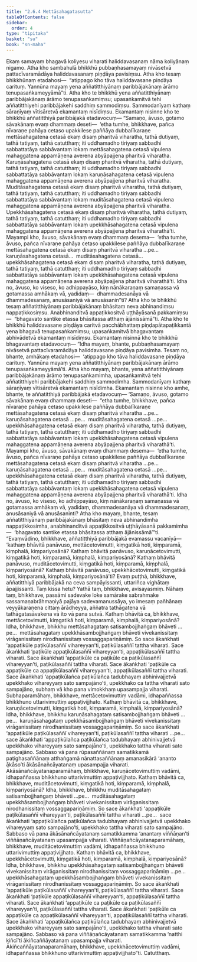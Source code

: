 ```yaml
---
title: "2.6.4 Mettāsahagatasutta"
tableOfContents: false
sidebar:
  order: 4
type: "tipitaka"
basket: "su"
book: "sn-maha"
---
```



<DynamicBreadcrumb />

<Division number="235" book="sn-maha">

<Paragraph number="613" book="sn-maha">
Ekaṃ samayaṃ bhagavā koliyesu viharati haliddavasanaṃ nāma koliyānaṃ nigamo. Atha kho sambahulā bhikkhū pubbaṇhasamayaṃ nivāsetvā pattacīvaramādāya haliddavasanaṃ piṇḍāya pavisiṃsu. Atha kho tesaṃ bhikkhūnaṃ etadahosi—  “atippago kho tāva haliddavasane piṇḍāya carituṃ. Yannūna mayaṃ yena aññatitthiyānaṃ paribbājakānaṃ ārāmo tenupasaṅkameyyāmā”ti.
</Paragraph>

<Paragraph number="614" book="sn-maha">
Atha kho te bhikkhū yena aññatitthiyānaṃ paribbājakānaṃ ārāmo tenupasaṅkamiṃsu; upasaṅkamitvā tehi aññatitthiyehi paribbājakehi saddhiṃ sammodiṃsu. Sammodanīyaṃ kathaṃ sāraṇīyaṃ vītisāretvā ekamantaṃ nisīdiṃsu. Ekamantaṃ nisinne kho te bhikkhū aññatitthiyā paribbājakā etadavocuṃ—
</Paragraph>

<Paragraph number="615" book="sn-maha">
“Samaṇo, āvuso, gotamo sāvakānaṃ evaṃ dhammaṃ deseti—  ‘etha tumhe, bhikkhave, pañca nīvaraṇe pahāya cetaso upakkilese paññāya dubbalīkaraṇe mettāsahagatena cetasā ekaṃ disaṃ pharitvā viharatha, tathā dutiyaṃ, tathā tatiyaṃ, tathā catutthaṃ; iti uddhamadho tiriyaṃ sabbadhi sabbattatāya sabbāvantaṃ lokaṃ mettāsahagatena cetasā vipulena mahaggatena appamāṇena averena abyāpajjena pharitvā viharatha. Karuṇāsahagatena cetasā ekaṃ disaṃ pharitvā viharatha, tathā dutiyaṃ, tathā tatiyaṃ, tathā catutthaṃ; iti uddhamadho tiriyaṃ sabbadhi sabbattatāya sabbāvantaṃ lokaṃ karuṇāsahagatena cetasā vipulena mahaggatena appamāṇena averena abyāpajjena pharitvā viharatha. Muditāsahagatena cetasā ekaṃ disaṃ pharitvā viharatha, tathā dutiyaṃ, tathā tatiyaṃ, tathā catutthaṃ; iti uddhamadho tiriyaṃ sabbadhi sabbattatāya sabbāvantaṃ lokaṃ muditāsahagatena cetasā vipulena mahaggatena appamāṇena averena abyāpajjena pharitvā viharatha. Upekkhāsahagatena cetasā ekaṃ disaṃ pharitvā viharatha, tathā dutiyaṃ, tathā tatiyaṃ, tathā catutthaṃ; iti uddhamadho tiriyaṃ sabbadhi sabbattatāya sabbāvantaṃ lokaṃ upekkhāsahagatena cetasā vipulena mahaggatena appamāṇena averena abyāpajjena pharitvā viharathā’ti.
</Paragraph>

<Paragraph number="616" book="sn-maha">
Mayampi kho, āvuso, sāvakānaṃ evaṃ dhammaṃ desema—  ‘etha tumhe, āvuso, pañca nīvaraṇe pahāya cetaso upakkilese paññāya dubbalīkaraṇe mettāsahagatena cetasā ekaṃ disaṃ pharitvā viharatha …pe…  karuṇāsahagatena cetasā…  muditāsahagatena cetasā…  upekkhāsahagatena cetasā ekaṃ disaṃ pharitvā viharatha, tathā dutiyaṃ, tathā tatiyaṃ, tathā catutthaṃ; iti uddhamadho tiriyaṃ sabbadhi sabbattatāya sabbāvantaṃ lokaṃ upekkhāsahagatena cetasā vipulena mahaggatena appamāṇena averena abyāpajjena pharitvā viharathā’ti. Idha no, āvuso, ko viseso, ko adhippayāso, kiṃ nānākaraṇaṃ samaṇassa vā gotamassa amhākaṃ vā, yadidaṃ—  dhammadesanāya vā dhammadesanaṃ, anusāsaniyā vā anusāsanin”ti?
</Paragraph>

<Paragraph number="617" book="sn-maha">
Atha kho te bhikkhū tesaṃ aññatitthiyānaṃ paribbājakānaṃ bhāsitaṃ neva abhinandiṃsu nappaṭikkosiṃsu. Anabhinanditvā appaṭikkositvā uṭṭhāyāsanā pakkamiṃsu—  “bhagavato santike etassa bhāsitassa atthaṃ ājānissāmā”ti. Atha kho te bhikkhū haliddavasane piṇḍāya caritvā pacchābhattaṃ piṇḍapātapaṭikkantā yena bhagavā tenupasaṅkamiṃsu; upasaṅkamitvā bhagavantaṃ abhivādetvā ekamantaṃ nisīdiṃsu. Ekamantaṃ nisinnā kho te bhikkhū bhagavantaṃ etadavocuṃ—
</Paragraph>

<Paragraph number="618" book="sn-maha">
“Idha mayaṃ, bhante, pubbaṇhasamayaṃ nivāsetvā pattacīvaramādāya haliddavasane piṇḍāya pavisimha. Tesaṃ no, bhante, amhākaṃ etadahosi—  ‘atippago kho tāva haliddavasane piṇḍāya carituṃ. Yannūna mayaṃ yena aññatitthiyānaṃ paribbājakānaṃ ārāmo tenupasaṅkameyyāmā’ti.
</Paragraph>

<Paragraph number="619" book="sn-maha">
Atha kho mayaṃ, bhante, yena aññatitthiyānaṃ paribbājakānaṃ ārāmo tenupasaṅkamimha, upasaṅkamitvā tehi aññatitthiyehi paribbājakehi saddhiṃ sammodimha. Sammodanīyaṃ kathaṃ sāraṇīyaṃ vītisāretvā ekamantaṃ nisīdimha. Ekamantaṃ nisinne kho amhe, bhante, te aññatitthiyā paribbājakā etadavocuṃ—
</Paragraph>

<Paragraph number="620" book="sn-maha">
‘Samaṇo, āvuso, gotamo sāvakānaṃ evaṃ dhammaṃ deseti—  “etha tumhe, bhikkhave, pañca nīvaraṇe pahāya cetaso upakkilese paññāya dubbalīkaraṇe mettāsahagatena cetasā ekaṃ disaṃ pharitvā viharatha …pe…  karuṇāsahagatena cetasā …pe…  muditāsahagatena cetasā …pe…  upekkhāsahagatena cetasā ekaṃ disaṃ pharitvā viharatha, tathā dutiyaṃ, tathā tatiyaṃ, tathā catutthaṃ; iti uddhamadho tiriyaṃ sabbadhi sabbattatāya sabbāvantaṃ lokaṃ upekkhāsahagatena cetasā vipulena mahaggatena appamāṇena averena abyāpajjena pharitvā viharathā’ti.
</Paragraph>

<Paragraph number="621" book="sn-maha">
Mayampi kho, āvuso, sāvakānaṃ evaṃ dhammaṃ desema—  ‘etha tumhe, āvuso, pañca nīvaraṇe pahāya cetaso upakkilese paññāya dubbalīkaraṇe mettāsahagatena cetasā ekaṃ disaṃ pharitvā viharatha …pe…  karuṇāsahagatena cetasā …pe…  muditāsahagatena cetasā …pe…  upekkhāsahagatena cetasā ekaṃ disaṃ pharitvā viharatha, tathā dutiyaṃ, tathā tatiyaṃ, tathā catutthaṃ; iti uddhamadho tiriyaṃ sabbadhi sabbattatāya sabbāvantaṃ lokaṃ upekkhāsahagatena cetasā vipulena mahaggatena appamāṇena averena abyāpajjena pharitvā viharathā’ti. Idha no, āvuso, ko viseso, ko adhippayāso, kiṃ nānākaraṇaṃ samaṇassa vā gotamassa amhākaṃ vā, yadidaṃ, dhammadesanāya vā dhammadesanaṃ, anusāsaniyā vā anusāsaninti?
</Paragraph>

<Paragraph number="622" book="sn-maha">
Atha kho mayaṃ, bhante, tesaṃ aññatitthiyānaṃ paribbājakānaṃ bhāsitaṃ neva abhinandimha nappaṭikkosimha, anabhinanditvā appaṭikkositvā uṭṭhāyāsanā pakkamimha—  ‘bhagavato santike etassa bhāsitassa atthaṃ ājānissāmā’”ti.
</Paragraph>

<Paragraph number="623" book="sn-maha">
“Evaṃvādino, bhikkhave, aññatitthiyā paribbājakā evamassu vacanīyā—  ‘kathaṃ bhāvitā panāvuso, mettācetovimutti, kiṃgatikā hoti, kiṃparamā, kiṃphalā, kiṃpariyosānā? Kathaṃ bhāvitā panāvuso, karuṇācetovimutti, kiṃgatikā hoti, kiṃparamā, kiṃphalā, kiṃpariyosānā? Kathaṃ bhāvitā panāvuso, muditācetovimutti, kiṃgatikā hoti, kiṃparamā, kiṃphalā, kiṃpariyosānā? Kathaṃ bhāvitā panāvuso, upekkhācetovimutti, kiṃgatikā hoti, kiṃparamā, kiṃphalā, kiṃpariyosānā’ti? Evaṃ puṭṭhā, bhikkhave, aññatitthiyā paribbājakā na ceva sampāyissanti, uttariñca vighātaṃ āpajjissanti. Taṃ kissa hetu? Yathā taṃ, bhikkhave, avisayasmiṃ. Nāhaṃ taṃ, bhikkhave, passāmi sadevake loke samārake sabrahmake sassamaṇabrāhmaṇiyā pajāya sadevamanussāya, yo imesaṃ pañhānaṃ veyyākaraṇena cittaṃ ārādheyya, aññatra tathāgatena vā tathāgatasāvakena vā ito vā pana sutvā.
</Paragraph>

<Paragraph number="624" book="sn-maha">
Kathaṃ bhāvitā ca, bhikkhave, mettācetovimutti, kiṃgatikā hoti, kiṃparamā, kiṃphalā, kiṃpariyosānā? Idha, bhikkhave, bhikkhu mettāsahagataṃ satisambojjhaṅgaṃ bhāveti …pe…  mettāsahagataṃ upekkhāsambojjhaṅgaṃ bhāveti vivekanissitaṃ virāganissitaṃ nirodhanissitaṃ vossaggapariṇāmiṃ. So sace ākaṅkhati ‘appaṭikūle paṭikūlasaññī vihareyyan’ti, paṭikūlasaññī tattha viharati. Sace ākaṅkhati ‘paṭikūle appaṭikūlasaññī vihareyyan’ti, appaṭikūlasaññī tattha viharati. Sace ākaṅkhati ‘appaṭikūle ca paṭikūle ca paṭikūlasaññī vihareyyan’ti, paṭikūlasaññī tattha viharati. Sace ākaṅkhati ‘paṭikūle ca appaṭikūle ca appaṭikūlasaññī vihareyyan’ti, appaṭikūlasaññī tattha viharati. Sace ākaṅkhati ‘appaṭikūlañca paṭikūlañca tadubhayaṃ abhinivajjetvā upekkhako vihareyyaṃ sato sampajāno’ti, upekkhako ca tattha viharati sato sampajāno, subhaṃ vā kho pana vimokkhaṃ upasampajja viharati. Subhaparamāhaṃ, bhikkhave, mettācetovimuttiṃ vadāmi, idhapaññassa bhikkhuno uttarivimuttiṃ appaṭivijjhato.
</Paragraph>

<Paragraph number="625" book="sn-maha">
Kathaṃ bhāvitā ca, bhikkhave, karuṇācetovimutti, kiṃgatikā hoti, kiṃparamā, kiṃphalā, kiṃpariyosānā? Idha, bhikkhave, bhikkhu karuṇāsahagataṃ satisambojjhaṅgaṃ bhāveti …pe…  karuṇāsahagataṃ upekkhāsambojjhaṅgaṃ bhāveti vivekanissitaṃ virāganissitaṃ nirodhanissitaṃ vossaggapariṇāmiṃ. So sace ākaṅkhati ‘appaṭikūle paṭikūlasaññī vihareyyan’ti, paṭikūlasaññī tattha viharati …pe…  sace ākaṅkhati ‘appaṭikūlañca paṭikūlañca tadubhayaṃ abhinivajjetvā upekkhako vihareyyaṃ sato sampajāno’ti, upekkhako tattha viharati sato sampajāno. Sabbaso vā pana rūpasaññānaṃ samatikkamā paṭighasaññānaṃ atthaṅgamā nānattasaññānaṃ amanasikārā ‘ananto ākāso’ti ākāsānañcāyatanaṃ upasampajja viharati. Ākāsānañcāyatanaparamāhaṃ, bhikkhave, karuṇācetovimuttiṃ vadāmi, idhapaññassa bhikkhuno uttarivimuttiṃ appaṭivijjhato.
</Paragraph>

<Paragraph number="626" book="sn-maha">
Kathaṃ bhāvitā ca, bhikkhave, muditācetovimutti, kiṃgatikā hoti, kiṃparamā, kiṃphalā, kiṃpariyosānā? Idha, bhikkhave, bhikkhu muditāsahagataṃ satisambojjhaṅgaṃ bhāveti …pe…  muditāsahagataṃ upekkhāsambojjhaṅgaṃ bhāveti vivekanissitaṃ virāganissitaṃ nirodhanissitaṃ vossaggapariṇāmiṃ. So sace ākaṅkhati ‘appaṭikūle paṭikūlasaññī vihareyyan’ti, paṭikūlasaññī tattha viharati …pe…  sace ākaṅkhati ‘appaṭikūlañca paṭikūlañca tadubhayaṃ abhinivajjetvā upekkhako vihareyyaṃ sato sampajāno’ti, upekkhako tattha viharati sato sampajāno. Sabbaso vā pana ākāsānañcāyatanaṃ samatikkamma ‘anantaṃ viññāṇan’ti viññāṇañcāyatanaṃ upasampajja viharati. Viññāṇañcāyatanaparamāhaṃ, bhikkhave, muditācetovimuttiṃ vadāmi, idhapaññassa bhikkhuno uttarivimuttiṃ appaṭivijjhato.
</Paragraph>

<Paragraph number="627" book="sn-maha">
Kathaṃ bhāvitā ca, bhikkhave, upekkhācetovimutti, kiṃgatikā hoti, kiṃparamā, kiṃphalā, kiṃpariyosānā? Idha, bhikkhave, bhikkhu upekkhāsahagataṃ satisambojjhaṅgaṃ bhāveti vivekanissitaṃ virāganissitaṃ nirodhanissitaṃ vossaggapariṇāmiṃ …pe…  upekkhāsahagataṃ upekkhāsambojjhaṅgaṃ bhāveti vivekanissitaṃ virāganissitaṃ nirodhanissitaṃ vossaggapariṇāmiṃ. So sace ākaṅkhati ‘appaṭikūle paṭikūlasaññī vihareyyan’ti, paṭikūlasaññī tattha viharati. Sace ākaṅkhati ‘paṭikūle appaṭikūlasaññī vihareyyan’ti, appaṭikūlasaññī tattha viharati. Sace ākaṅkhati ‘appaṭikūle ca paṭikūle ca paṭikūlasaññī vihareyyan’ti, paṭikūlasaññī tattha viharati. Sace ākaṅkhati ‘paṭikūle ca appaṭikūle ca appaṭikūlasaññī vihareyyan’ti, appaṭikūlasaññī tattha viharati. Sace ākaṅkhati ‘appaṭikūlañca paṭikūlañca tadubhayaṃ abhinivajjetvā upekkhako vihareyyaṃ sato sampajāno’ti, upekkhako tattha viharati sato sampajāno. Sabbaso vā pana viññāṇañcāyatanaṃ samatikkamma ‘natthi kiñcī’ti ākiñcaññāyatanaṃ upasampajja viharati. Ākiñcaññāyatanaparamāhaṃ, bhikkhave, upekkhācetovimuttiṃ vadāmi, idhapaññassa bhikkhuno uttarivimuttiṃ appaṭivijjhato”ti.

</Paragraph>
</Division>

<Paragraph number="628" type="center" book="sn-maha">
Catutthaṃ.
</Paragraph>
